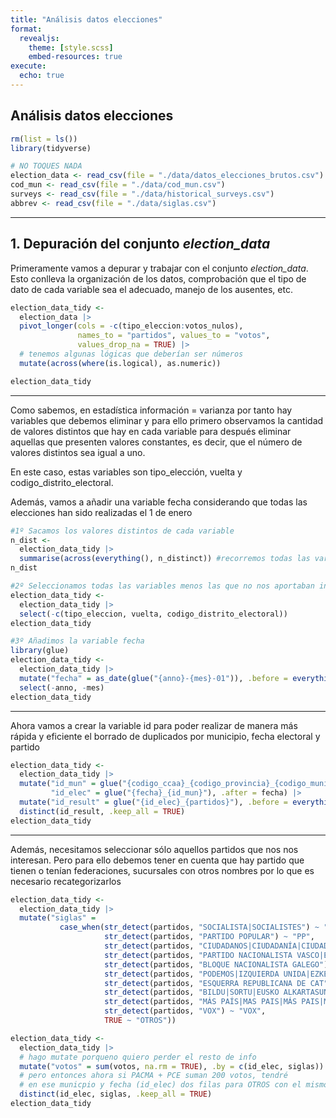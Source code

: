 ---
title: "Análisis datos elecciones"
format:
  revealjs:
    theme: [style.scss]
    embed-resources: true
execute: 
  echo: true
---

## Análisis datos elecciones

```{r}
rm(list = ls())
library(tidyverse)

```

```{r}
# NO TOQUES NADA
election_data <- read_csv(file = "./data/datos_elecciones_brutos.csv")
cod_mun <- read_csv(file = "./data/cod_mun.csv")
surveys <- read_csv(file = "./data/historical_surveys.csv")
abbrev <- read_csv(file = "./data/siglas.csv")
```

------------------------------------------------------------------------

## 1. Depuración del conjunto *election_data*

Primeramente vamos a depurar y trabajar con el conjunto *election_data*. Esto conlleva la organización de los datos, comprobación que el tipo de dato de cada variable sea el adecuado, manejo de los ausentes, etc.

```{r}
election_data_tidy <-
  election_data |> 
  pivot_longer(cols = -c(tipo_eleccion:votos_nulos),
               names_to = "partidos", values_to = "votos",
               values_drop_na = TRUE) |> 
  # tenemos algunas lógicas que deberían ser números
  mutate(across(where(is.logical), as.numeric))

election_data_tidy
```

------------------------------------------------------------------------

Como sabemos, en estadística información = varianza por tanto hay variables que debemos eliminar y para ello primero observamos la cantidad de valores distintos que hay en cada variable para después eliminar aquellas que presenten valores constantes, es decir, que el número de valores distintos sea igual a uno.

En este caso, estas variables son tipo_elección, vuelta y codigo_distrito_electoral.

Además, vamos a añadir una variable fecha considerando que todas las elecciones han sido realizadas el 1 de enero

```{r}
#1º Sacamos los valores distintos de cada variable
n_dist <-
  election_data_tidy |> 
  summarise(across(everything(), n_distinct)) #recorremos todas las variables y sacamos los valores distintos
n_dist

#2º Seleccionamos todas las variables menos las que no nos aportaban información
election_data_tidy <-
  election_data_tidy |> 
  select(-c(tipo_eleccion, vuelta, codigo_distrito_electoral))
election_data_tidy

#3º Añadimos la variable fecha
library(glue)
election_data_tidy <-
  election_data_tidy |> 
  mutate("fecha" = as_date(glue("{anno}-{mes}-01")), .before = everything()) |> 
  select(-anno, -mes)
election_data_tidy
```

------------------------------------------------------------------------

Ahora vamos a crear la variable id para poder realizar de manera más rápida y eficiente el borrado de duplicados por municipio, fecha electoral y partido

```{r}
election_data_tidy <-
  election_data_tidy |> 
  mutate("id_mun" = glue("{codigo_ccaa}_{codigo_provincia}_{codigo_municipio}"),
         "id_elec" = glue("{fecha}_{id_mun}"), .after = fecha) |> 
  mutate("id_result" = glue("{id_elec}_{partidos}"), .before = everything()) |> 
  distinct(id_result, .keep_all = TRUE)
election_data_tidy
```

------------------------------------------------------------------------

Además, necesitamos seleccionar sólo aquellos partidos que nos nos interesan. Pero para ello debemos tener en cuenta que hay partido que tienen o tenían federaciones, sucursales con otros nombres por lo que es necesario recategorizarlos

```{r}
election_data_tidy <-
  election_data_tidy |> 
  mutate("siglas" = 
           case_when(str_detect(partidos, "SOCIALISTA|SOCIALISTES") ~ "PSOE",
                     str_detect(partidos, "PARTIDO POPULAR") ~ "PP",
                     str_detect(partidos, "CIUDADANOS|CIUDADANÍA|CIUDADANIA|CIUTADANS") ~ "CS",
                     str_detect(partidos, "PARTIDO NACIONALISTA VASCO|EUZKO") ~ "PNV",
                     str_detect(partidos, "BLOQUE NACIONALISTA GALEGO") ~ "BNG",
                     str_detect(partidos, "PODEMOS|IZQUIERDA UNIDA|EZKER BATUA|PODEMOS|PODEM|ELKARREKIN") ~ "UP",
                     str_detect(partidos, "ESQUERRA REPUBLICANA DE CAT") ~ "ERC",
                     str_detect(partidos, "BILDU|SORTU|EUSKO ALKARTASUNA|ARALAR|ALTERNATIBA") ~ "EH-BILDU",
                     str_detect(partidos, "MÁS PAÍS|MAS PAIS|MÁS PAIS|MAS PAÍS") ~ "MP",
                     str_detect(partidos, "VOX") ~ "VOX",
                     TRUE ~ "OTROS"))

election_data_tidy <-
  election_data_tidy |> 
  # hago mutate porqueno quiero perder el resto de info
  mutate("votos" = sum(votos, na.rm = TRUE), .by = c(id_elec, siglas)) |> 
  # pero entonces ahora si PACMA + PCE suman 200 votos, tendré
  # en ese municpio y fecha (id_elec) dos filas para OTROS con el mismo valor (200)
  distinct(id_elec, siglas, .keep_all = TRUE)
election_data_tidy
```